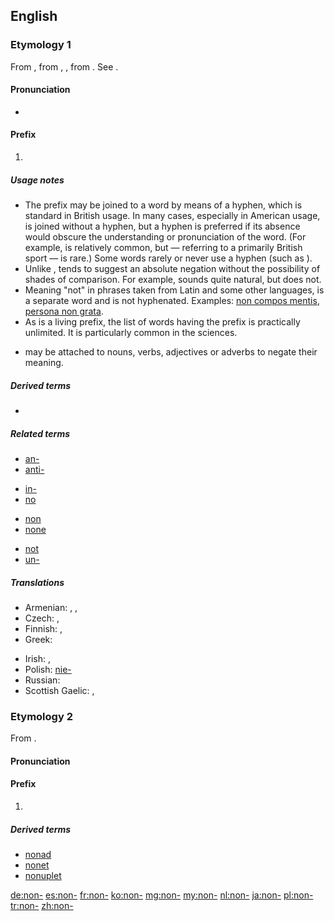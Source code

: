 {{also|non|nón}}
==English==

===Etymology 1===
From {{etyl|la}} {{term|non|lang=la}}, from {{etyl|OL.}} {{term|noenu|lang=la}}, {{term|noenum|lang=la}}, from {{term|neoenum||not one|lang=la}}. See {{term|none|lang=en}}.

====Pronunciation====
* {{IPA|/ˈnɒn/}}

====Prefix====
{{en-prefix}}

# {{non-gloss definition|Used in the sense of {{term|not|lang=en}}, to negate the meaning of the word to which it is prefixed.}}

=====Usage notes=====
{{rel-top|Usage notes}}
* The prefix {{term||non-}} may be joined to a word by means of a hyphen, which is standard in British usage. In many cases, especially in American usage, {{term||non-}} is joined without a hyphen, but a hyphen is preferred if its absence would obscure the understanding or pronunciation of the word.  (For example, {{term|nonbaseball}} is relatively common, but {{term|noncricket}} &mdash; referring to a primarily British sport &mdash; is rare.) Some {{term||non-}} words rarely or never use a hyphen (such as {{term|nonentity}}).
* Unlike {{term|un-}}, {{term||non-}} tends to suggest an absolute negation without the possibility of shades of comparison.  For example, {{term||more [[unkind]]}} sounds quite natural, but {{term||more [[nonhelpful]]}} does not.
* Meaning "not" in phrases taken from Latin and some other languages, {{term|non}} is a separate word and is not hyphenated.  Examples: [[non compos mentis]], [[persona non grata]].
* As {{term||non-}} is a living prefix, the list of words having the prefix {{term||non-}} is practically unlimited.  It is particularly common in the sciences.
* {{term||Non-}} may be attached to nouns, verbs, adjectives or adverbs to negate their meaning.
{{rel-bottom}}

=====Derived terms=====
* {{prefixsee|en|non}}

=====Related terms=====
{{rel-top4}}
* [[an-]]
* [[anti-]]
{{rel-mid4}}
* [[in-]]
* [[no]]
{{rel-mid4}}
* [[non]]
* [[none]]
{{rel-mid4}}
* [[not]]
* [[un-]]
{{rel-bottom}}

=====Translations=====
{{trans-top|not}}
* Armenian: {{t+|hy|ոչ|tr=oč}},  {{t-|hy|չ-|tr=č-}},  {{t-|hy|ան-|tr=an-}}
* Czech: {{t+|cs|ne-}}, {{t-|cs|mimo-}}
* Finnish: {{t-|fi|ei-}}, {{t+|fi|epä-}}
* Greek: {{t+|el|μη}}
{{trans-mid}}
* Irish: {{t-|ga|mí-|xs=Irish}}, {{t-|ga|neamh-|xs=Irish}}
* Polish: [[nie-]]
* Russian: {{t+|ru|не|alt=не-}}
* Scottish Gaelic: {{t-|gd|mì-|xs=Scottish Gaelic}}, {{t-|gd|neo-|xs=Scottish Gaelic}}
{{trans-bottom}}

===Etymology 2===
From {{etyl|la}} {{term|nona||nine|lang=la}}.

====Pronunciation====
{{rfp|lang=en}}

====Prefix====
{{en-prefix}}

# {{form of|[[prevocalic|Prevocalic]] form|nona-}}

=====Derived terms=====
* [[nonad]]
* [[nonet]]
* [[nonuplet]]

[[de:non-]]
[[es:non-]]
[[fr:non-]]
[[ko:non-]]
[[mg:non-]]
[[my:non-]]
[[nl:non-]]
[[ja:non-]]
[[pl:non-]]
[[tr:non-]]
[[zh:non-]]